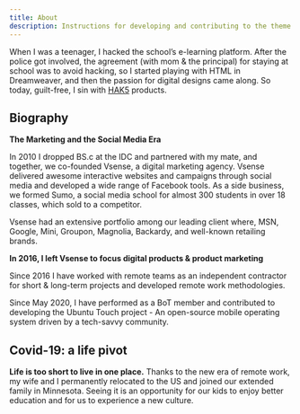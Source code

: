 ```yaml
---
title: About
description: Instructions for developing and contributing to the theme
---
```


When I was a teenager, I hacked the school’s e-learning platform. After the police got involved, the agreement (with mom & the principal) for staying at school was to avoid hacking, so I started playing with HTML in Dreamweaver, and then the passion for digital designs came along. So today, guilt-free, I sin with [HAK5](https://shop.hak5.org/) products.

## Biography

**The Marketing and the Social Media Era**

In 2010 I dropped BS.c at the IDC and partnered with my mate, and together, we co-founded Vsense, a digital marketing agency. Vsense delivered awesome interactive websites and campaigns through social media and developed a wide range of Facebook tools. As a side business, we formed Sumo, a social media school for almost 300 students in over 18 classes, which sold to a competitor.

Vsense had an extensive portfolio among our leading client where, MSN, Google, Mini, Groupon, Magnolia, Backardy, and well-known retailing brands.

**In 2016, I left Vsense to focus digital products & product  marketing**

Since 2016 I have worked with remote teams as an independent contractor for short & long-term projects and developed remote work methodologies.

Since May 2020, I have performed as a BoT member and contributed to developing the Ubuntu Touch project - An open-source mobile operating system driven by a tech-savvy community.

## Covid-19: a life pivot
**Life is too short to live in one place.**
Thanks to the new era of remote work, my wife and I permanently relocated to the US and joined our extended family in Minnesota. Seeing it is an opportunity for our kids to enjoy better education and for us to experience a new culture.
